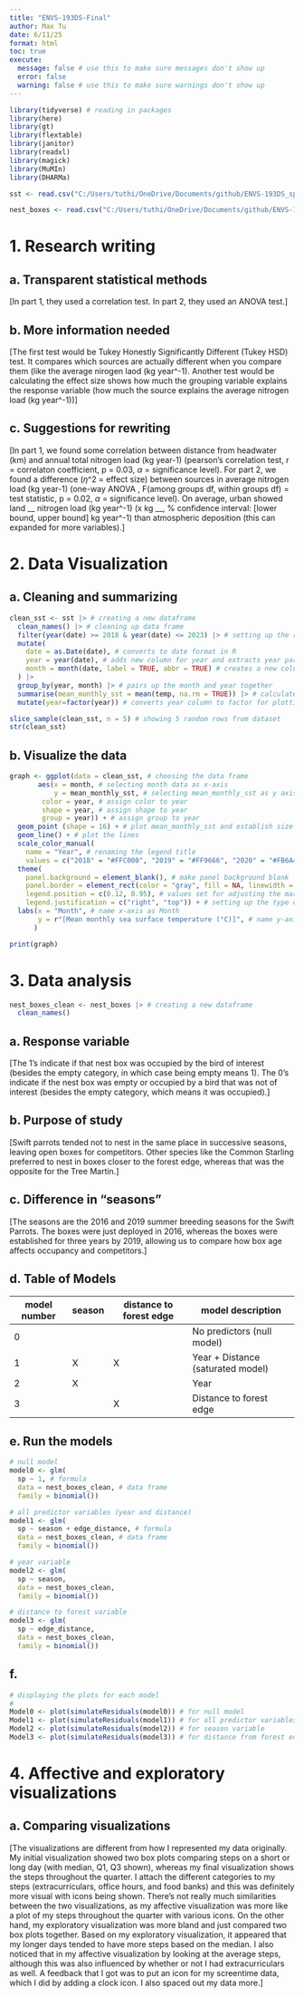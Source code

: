 ```yaml
---
title: "ENVS-193DS-Final"
author: Max Tu
date: 6/11/25
format: html
toc: true
execute: 
  message: false # use this to make sure messages don't show up
  error: false
  warning: false # use this to make sure warnings don't show up
---
```


```r
library(tidyverse) # reading in packages
library(here)
library(gt)
library(flextable)
library(janitor)
library(readxl)
library(magick)
library(MuMIn)
library(DHARMa)

sst <- read.csv("C:/Users/tuthi/OneDrive/Documents/github/ENVS-193DS_spring-2025_final/data/SST_update2023.csv") # reading in data file for problem 2

nest_boxes <- read.csv("C:/Users/tuthi/OneDrive/Documents/github/ENVS-193DS_spring-2025_final/data/occdist.csv") # reading in data file for problem 3
```

# 1. Research writing

## a. Transparent statistical methods

\[In part 1, they used a correlation test. In part 2, they used an ANOVA test.\]

## b. More information needed

\[The first test would be Tukey Honestly Significantly Different (Tukey HSD) test. It compares which sources are actually different when you compare them (like the average nirogen laod (kg year\^-1). Another test would be calculating the effect size shows how much the grouping variable explains the response variable (how much the source explains the average nitrogen load (kg year\^-1))\]

## c. Suggestions for rewriting

\[In part 1, we found some correlation between distance from headwater (km) and annual total nitrogen load (kg year-1) (pearson's correlation test, r = correlaton coefficient, p = 0.03, $\alpha$ = significance level). For part 2, we found a difference ($\eta$\^2 = effect size) between sources in average nitrogen load (kg year-1) (one-way ANOVA , F(among groups df, within groups df) = test statistic, p = 0.02, $\alpha$ = significance level). On average, urban showed land \_\_ nitrogen load (kg year\^-1) (x kg \_\_, % confidence interval: \[lower bound, upper bound\] kg year\^-1) than atmospheric deposition (this can expanded for more variables).\]

# 2. Data Visualization

## a. Cleaning and summarizing

```r
clean_sst <- sst |> # creating a new dataframe
  clean_names() |> # cleaning up data frame
  filter(year(date) >= 2018 & year(date) <= 2023) |> # setting up the range of years that I want
  mutate(
    date = as.Date(date), # converts to date format in R
    year = year(date), # adds new column for year and extracts year part  from each date column
    month = month(date, label = TRUE, abbr = TRUE) # creates a new column for month and extracts month from date column, while abbreviating month name
  ) |>
  group_by(year, month) |> # pairs up the month and year together 
  summarise(mean_monthly_sst = mean(temp, na.rm = TRUE)) |> # calculate mean surface temperature for each month and year group, rename column
  mutate(year=factor(year)) # converts year column to factor for plotting
```

```r
slice_sample(clean_sst, n = 5) # showing 5 random rows from dataset
str(clean_sst)

```

## b. Visualize the data

```r
graph <- ggplot(data = clean_sst, # choosing the data frame
       aes(x = month, # selecting month data as x-axis
           y = mean_monthly_sst, # selecting mean_monthly_sst as y axis
        color = year, # assign color to year
        shape = year, # assign shape to year
        group = year)) + # assign group to year
  geom_point (shape = 16) + # plot mean_monthly_sst and establish size and shape
  geom_line() + # plot the lines
  scale_color_manual(
    name = "Year", # renaming the legend title
    values = c("2018" = "#FFC000", "2019" = "#FF9666", "2020" = "#FB6A4A", "2021" = "#DE2D26", "2022" = "#A50F15", "2023" = "#660000")) + # creating custom colors for the years group
  theme(
    panel.background = element_blank(), # make panel background blank
    panel.border = element_rect(color = "gray", fill = NA, linewidth = 1), # creating a panel border around the graph
    legend.position = c(0.12, 0.95), # values set for adjusting the margins of legend
    legend.justification = c("right", "top")) + # setting up the type of margins to adjust for 
  labs(x = "Month", # name x-axis as Month
       y = r"[Mean monthly sea surface temperature (°C)]", # name y-axis as Total monthly rain (inches) 
      )

print(graph)
```

# 3. Data analysis

```r
nest_boxes_clean <- nest_boxes |> # creating a new dataframe
  clean_names()
```

## a. Response variable

\[The 1's indicate if that nest box was occupied by the bird of interest (besides the empty category, in which case being empty means 1). The 0's indicate if the nest box was empty or occupied by a bird that was not of interest (besides the empty category, which means it was occupied).\]

## b. Purpose of study

\[Swift parrots tended not to nest in the same place in successive seasons, leaving open boxes for competitors. Other species like the Common Starling preferred to nest in boxes closer to the forest edge, whereas that was the opposite for the Tree Martin.\]

## c. Difference in "seasons"

\[The seasons are the 2016 and 2019 summer breeding seasons for the Swift Parrots. The boxes were just deployed in 2016, whereas the boxes were established for three years by 2019, allowing us to compare how box age affects occupancy and competitors.\]

## d. Table of Models

| model number | season | distance to forest edge | model description |
|----|----|----|----|
| 0 |  |  | No predictors (null model) |
| 1 | X | X | Year + Distance (saturated model) |
| 2 | X |  | Year |
| 3 |  | X | Distance to forest edge |

## e. Run the models

```r

# null model
model0 <- glm(
  sp ~ 1, # formula
  data = nest_boxes_clean, # data frame
  family = binomial())

# all predictor variables (year and distance)
model1 <- glm(
  sp ~ season + edge_distance, # formula
  data = nest_boxes_clean, # data frame
  family = binomial())

# year variable
model2 <- glm(
  sp ~ season,
  data = nest_boxes_clean,
  family = binomial())

# distance to forest variable
model3 <- glm(
  sp ~ edge_distance,
  data = nest_boxes_clean,
  family = binomial())

```

## f. 

```r
# displaying the plots for each model
# 
Model0 <- plot(simulateResiduals(model0)) # for null model
Model1 <- plot(simulateResiduals(model1)) # for all predictor variables
Model2 <- plot(simulateResiduals(model2)) # for season variable
Model3 <- plot(simulateResiduals(model3)) # for distance from forest edge variable
```
# 4. Affective and exploratory visualizations

## a. Comparing visualizations

[The visualizations are different from how I represented my data originally. My initial visualization showed two box plots comparing steps on a short or long day (with median, Q1, Q3 shown), whereas my final visualization shows the steps throughout the quarter. I attach the different categories to my steps (extracurriculars, office hours, and food banks) and this was definitely more visual with icons being shown. There's not really much similarities between the two visualizations, as my affective visualization was more like a plot of my steps throughout the quarter with various icons. On the other hand, my exploratory visualization was more bland and just compared two box plots together. Based on my exploratory visualization, it appeared that my longer days tended to have more steps based on the median. I also noticed that in my affective visualization by looking at the average steps, although this was also influenced by whether or not I had extracurriculars as well. A feedback that I got was to put an icon for my screentime data, which I did by adding a clock icon. I also spaced out my data more.]


